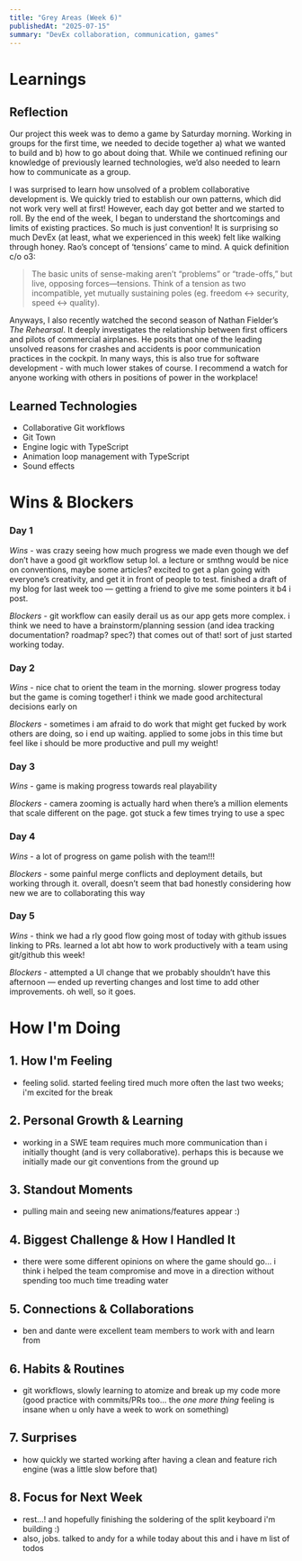 ```yaml
---
title: "Grey Areas (Week 6)"
publishedAt: "2025-07-15"
summary: "DevEx collaboration, communication, games"
---
```

# Learnings
## Reflection
Our project this week was to demo a game by Saturday morning. Working in groups for the first time, we needed to decide together a) what we wanted to build and b) how to go about doing that. While we continued refining our knowledge of previously learned technologies, we’d also needed to learn how to communicate as a group.

I was surprised to learn how unsolved of a problem collaborative development is. We quickly tried to establish our own patterns, which did not work very well at first! However, each day got better and we started to roll. By the end of the week, I began to understand the shortcomings and limits of existing practices. So much is just convention! It is surprising so much DevEx (at least, what we experienced in this week) felt like walking through honey. Rao’s concept of ‘tensions’ came to mind. A quick definition c/o o3:
> The basic units of sense-making aren’t “problems” or “trade-offs,” but live, opposing forces—tensions.
> Think of a tension as two incompatible, yet mutually sustaining poles (eg. freedom ↔ security, speed ↔ quality).

Anyways, I also recently watched the second season of Nathan Fielder’s *The Rehearsal*. It deeply investigates the relationship between first officers and pilots of commercial airplanes. He posits that one of the leading unsolved reasons for crashes and accidents is poor communication practices in the cockpit. In many ways, this is also true for software development - with much lower stakes of course. I recommend a watch for anyone working with others in positions of power in the workplace!
## Learned Technologies
- Collaborative Git workflows
- Git Town
- Engine logic with TypeScript
- Animation loop management with TypeScript
- Sound effects

# Wins & Blockers
### Day 1
_Wins_ - was crazy seeing how much progress we made even though we def don’t have a good git workflow setup lol. a lecture or smthng would be nice on conventions, maybe some articles? excited to get a plan going with everyone’s creativity, and get it in front of people to test. finished a draft of my blog for last week too — getting a friend to give me some pointers it b4 i post.

_Blockers_ - git workflow can easily derail us as our app gets more complex. i think we need to have a brainstorm/planning session (and idea tracking documentation? roadmap? spec?) that comes out of that! sort of just started working today.
### Day 2
_Wins_ - nice chat to orient the team in the morning. slower progress today but the game is coming together! i think we made good architectural decisions early on

_Blockers_ - sometimes i am afraid to do work that might get fucked by work others are doing, so i end up waiting. applied to some jobs in this time but feel like i should be more productive and pull my weight!
### Day 3
_Wins_ - game is making progress towards real playability

_Blockers_ - camera zooming is actually hard when there’s a million elements that scale different on the page. got stuck a few times trying to use a spec
### Day 4
_Wins_ - a lot of progress on game polish with the team!!!

_Blockers_ - some painful merge conflicts and deployment details, but working through it. overall, doesn’t seem that bad honestly considering how new we are to collaborating this way
### Day 5
_Wins_ - think we had a rly good flow going most of today with github issues linking to PRs. learned a lot abt how to work productively with a team using git/github this week!

_Blockers_ - attempted a UI change that we probably shouldn’t have this afternoon — ended up reverting changes and lost time to add other improvements. oh well, so it goes.
# How I'm Doing
## 1. How I'm Feeling
- feeling solid. started feeling tired much more often the last two weeks; i'm excited for the break

## 2. Personal Growth & Learning
- working in a SWE team requires much more communication than i initially thought (and is very collaborative). perhaps this is because we initially made our git conventions from the ground up

## 3. Standout Moments
- pulling main and seeing new animations/features appear :)

## 4. Biggest Challenge & How I Handled It
- there were some different opinions on where the game should go... i think i helped the team compromise and move in a direction without spending too much time treading water

## 5. Connections & Collaborations
- ben and dante were excellent team members to work with and learn from

## 6. Habits & Routines
- git workflows, slowly learning to atomize and break up my code more (good practice with commits/PRs too... the *one more thing* feeling is insane when u only have a week to work on something)

## 7. Surprises
- how quickly we started working after having a clean and feature rich engine (was a little slow before that)

## 8. Focus for Next Week
- rest...! and hopefully finishing the soldering of the split keyboard i'm building :)
- also, jobs. talked to andy for a while today about this and i have m list of todos

